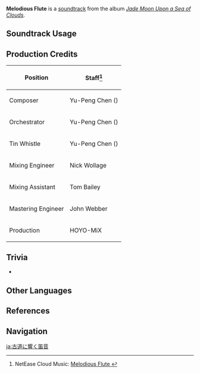 {{Soundtrack Infobox
|image          = Jade Moon Upon a Sea of Clouds.png
|album          = Jade Moon Upon a Sea of Clouds
|disc           = 1
|number         = 20
|featured       =
|featured2      =
|featured3      =
|featured_disc  =
|featured_disc2 =
|featured_disc3 =
|youtube_id     = kiQIUKYdVfo
|spotify_id     = 2yK5MUkSDKlmtglXrOEU7I
|previous       = Stroll in the Shadows
|next           = Gentle Rain
}}
'''Melodious Flute''' is a [[soundtrack]] from the album ''[[Jade Moon Upon a Sea of Clouds]]''.

==Soundtrack Usage==
{{Soundtrack Usage
|location = Bishui Plain
}}

==Production Credits==
{| class="wikitable"
! Position
! Staff<ref>NetEase Cloud Music: [https://music.163.com/#/song?id=1492275674 Melodious Flute {{zh|古道笛声}}]</ref>
|-
! Composer
| Yu-Peng Chen ({{zh|陈致逸}})
|-
! Orchestrator
| Yu-Peng Chen ({{zh|陈致逸}})
|-
! Tin Whistle
| Yu-Peng Chen ({{zh|陈致逸}})
|-
! Mixing Engineer
| Nick Wollage
|-
! Mixing Assistant
| Tom Bailey
|-
! Mastering Engineer
| John Webber
|-
! Production
| HOYO-MiX
|}

==Trivia==
* {{Transclude|Winding River|BishuiTheme|section=1}}

==Other Languages==
{{Other Languages
|en      = Melodious Flute
|zhs     = 古道笛声
|zhs_rm  = Gǔdào Díshēng
|zht     = 古道笛聲
|zht_rm  = Gǔdào Díshēng
|zh_tl   = Sound of the Flute on the Ancient Road
|ja      = 古道に響く笛音
|ja_rm   = Kodou ni Hibiku Tekion{{Assumed}}
|ja_tl   = Sound of the Flute Reverberating on the Ancient Road
}}

==References==
{{Reflist}}

==Navigation==
{{Soundtrack Navbox|Jade Moon Upon a Sea of Clouds}}

[[ja:古道に響く笛音]]